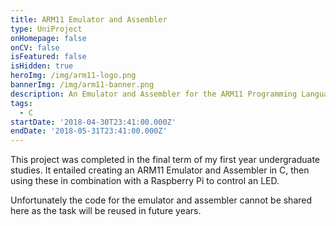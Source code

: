 ```yaml
---
title: ARM11 Emulator and Assembler
type: UniProject
onHomepage: false
onCV: false
isFeatured: false
isHidden: true
heroImg: /img/arm11-logo.png
bannerImg: /img/arm11-banner.png
description: An Emulator and Assembler for the ARM11 Programming Language
tags:
  - C
startDate: '2018-04-30T23:41:00.000Z'
endDate: '2018-05-31T23:41:00.000Z'
---
```


This project was completed in the final term of my first year undergraduate studies. It entailed creating an ARM11 Emulator and Assembler in C, then using these in combination with a Raspberry Pi to control an LED.

Unfortunately the code for the emulator and assembler cannot be shared here as the task will be reused in future years.
